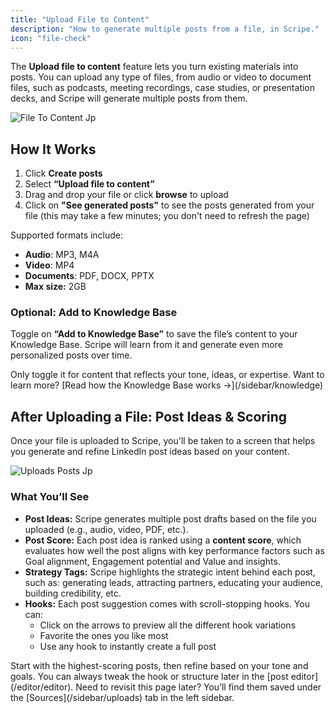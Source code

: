 ```yaml
---
title: "Upload File to Content"
description: "How to generate multiple posts from a file, in Scripe."
icon: "file-check"
---
```


The **Upload file to content** feature lets you turn existing materials into posts. You can upload any type of files, from audio or video to document files, such as podcasts, meeting recordings, case studies, or presentation decks, and Scripe will generate multiple posts from them.

![File To Content Jp](images/file.jpg)

## How It Works

1. Click **Create posts**
2. Select **“Upload file to content”**
3. Drag and drop your file or click **browse** to upload
4. Click on **"See generated posts"** to see the posts generated from your file (this may take a few minutes; you don't need to refresh the page)

Supported formats include:

- **Audio**: MP3, M4A
- **Video**: MP4
- **Documents**: PDF, DOCX, PPTX
- **Max size:** 2GB

### Optional: Add to Knowledge Base

Toggle on **“Add to Knowledge Base”** to save the file’s content to your Knowledge Base. Scripe will learn from it and generate even more personalized posts over time.

<Tip>
  Only toggle it for content that reflects your tone, ideas, or expertise. Want to learn more? [Read how the Knowledge Base works →](/sidebar/knowledge)
</Tip>

## After Uploading a File: Post Ideas & Scoring

Once your file is uploaded to Scripe, you'll be taken to a screen that helps you generate and refine LinkedIn post ideas based on your content.

![Uploads Posts Jp](/images/sources-2.jpg)

### What You’ll See

- **Post Ideas:** Scripe generates multiple post drafts based on the file you uploaded (e.g., audio, video, PDF, etc.).
- **Post Score:** Each post idea is ranked using a **content score**, which evaluates how well the post aligns with key performance factors such as Goal alignment, Engagement potential and Value and insights.
- **Strategy Tags:** Scripe highlights the strategic intent behind each post, such as: generating leads, attracting partners, educating your audience, building credibility, etc.
- **Hooks:** Each post suggestion comes with scroll-stopping hooks. You can:
  - Click on the arrows to preview all the different hook variations
  - Favorite the ones you like most
  - Use any hook to instantly create a full post

<Tip>
  Start with the highest-scoring posts, then refine based on your tone and goals. You can always tweak the hook or structure later in the [post editor](/editor/editor).
</Tip>

<Info>
  Need to revisit this page later? You’ll find them saved under the [Sources](/sidebar/uploads) tab in the left sidebar.
</Info>